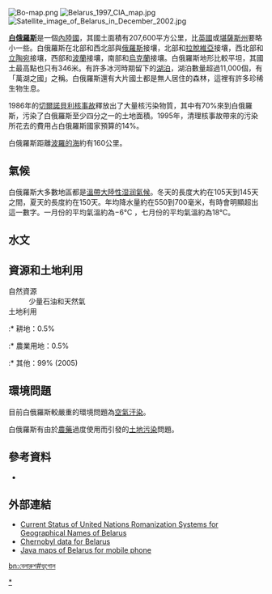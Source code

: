 {{Portal|白俄羅斯}}
[[File:Bo-map.png|right]]
[[File:Belarus_1997_CIA_map.jpg|thumb]]
[[File:Satellite_image_of_Belarus_in_December_2002.jpg|thumb]]

'''[[白俄羅斯|白俄羅斯]]'''是一個[[內陸國|內陸國]]，其國土面積有207,600平方公里，比[[英國|英國]]或[[堪薩斯州|堪薩斯州]]要略小一些。白俄羅斯在北部和西北部與[[俄羅斯|俄羅斯]]接壤，北部和[[拉脫維亞|拉脫維亞]]接壤，西北部和[[立陶宛|立陶宛]]接壤，西部和[[波蘭|波蘭]]接壤，南部和[[烏克蘭|烏克蘭]]接壤。白俄羅斯地形比較平坦，其國土最高點也只有346米。有許多冰河時期留下的[[湖泊|湖泊]]，湖泊數量超過11,000個，有「萬湖之國」之稱。白俄羅斯還有大片國土都是無人居住的森林，這裡有許多珍稀生物生息。

1986年的[[切爾諾貝利核事故|切爾諾貝利核事故]]釋放出了大量核污染物質，其中有70%來到白俄羅斯，污染了白俄羅斯至少四分之一的土地面積。1995年，清理核事故帶來的污染所花去的費用占白俄羅斯國家預算的14%。

白俄羅斯距離[[波羅的海|波羅的海]]約有160公里。

== 氣候 ==

白俄羅斯大多數地區都是[[溫帶大陸性湿润氣候|溫帶大陸性湿润氣候]]。冬天的長度大約在105天到145天之間，夏天的長度約在150天。年均降水量約在550到700毫米，有時會明顯超出這一數字。一月份的平均氣溫約為−6°C ，七月份的平均氣溫約為18°C。

== 水文 ==

==資源和土地利用==
; 自然資源
: 少量石油和天然氣
; 土地利用
:* 耕地：0.5%
:* 農業用地：0.5%
:* 其他：99% (2005)

== 環境問題 ==

目前白俄羅斯較嚴重的環境問題為[[空氣汙染|空氣汙染]]。{{Citation needed|白俄羅斯是世界上與空氣污染相關的死亡人數之第三位，從2010年到2012年，每100,000人中有100人喪生。|time=2021-02-03T07:36:05+00:00}}

白俄羅斯有由於[[農藥|農藥]]過度使用而引發的[[土地污染|土地污染]]問題。

==參考資料==
*{{loc}}

== 外部連結 ==
*[http://www.eki.ee/wgrs/rom2_be.htm Current Status of United Nations Romanization Systems for Geographical Names of Belarus] {{Wayback|url=http://www.eki.ee/wgrs/rom2_be.htm |date=20080612200845 }}
*[https://web.archive.org/web/20040314203552/http://www.chernobyl.info/files/doc/TabE_Minsk.pdf Chernobyl data for Belarus]
*[https://web.archive.org/web/20070111111044/http://pals.at.tut.by/ Java maps of Belarus for mobile phone]

{{coord|53|N|28|E|display=title}}
{{白俄罗斯主题}}
{{欧洲题目|地理}}
[[Category:白俄羅斯地理|*]]

[[bn:বেলারুশ#ভূগোল|bn:বেলারুশ#ভূগোল]]